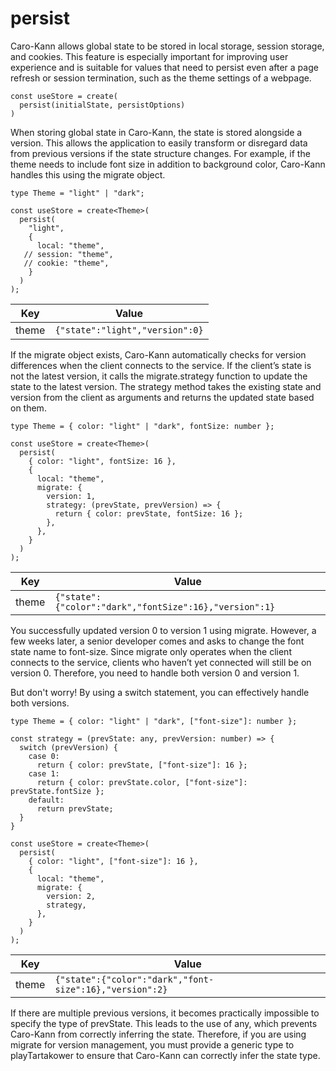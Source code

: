 # persist

Caro-Kann allows global state to be stored in local storage, session storage, and cookies. This feature is especially important for improving user experience and is suitable for values that need to persist even after a page refresh or session termination, such as the theme settings of a webpage.

```tsx
const useStore = create(
  persist(initialState, persistOptions)
)
```

When storing global state in Caro-Kann, the state is stored alongside a version. This allows the application to easily transform or disregard data from previous versions if the state structure changes. For example, if the theme needs to include font size in addition to background color, Caro-Kann handles this using the migrate object.

```tsx
type Theme = "light" | "dark";
 
const useStore = create<Theme>(
  persist(
    "light",
    {
      local: "theme",
   // session: "theme",
   // cookie: "theme",
    }
  )
);
```

| Key   | Value                          |
|-------|--------------------------------|
| theme | `{"state":"light","version":0}`  |

If the migrate object exists, Caro-Kann automatically checks for version differences when the client connects to the service. If the client’s state is not the latest version, it calls the migrate.strategy function to update the state to the latest version. The strategy method takes the existing state and version from the client as arguments and returns the updated state based on them.

```tsx
type Theme = { color: "light" | "dark", fontSize: number };
 
const useStore = create<Theme>(
  persist(
    { color: "light", fontSize: 16 },
    {
      local: "theme",
      migrate: {
        version: 1,
        strategy: (prevState, prevVersion) => {
          return { color: prevState, fontSize: 16 };
        },
      },
    }
  )
);
```
| Key   | Value                                                |
|-------|------------------------------------------------------|
| theme | `{"state":{"color":"dark","fontSize":16},"version":1}` |

You successfully updated version 0 to version 1 using migrate. However, a few weeks later, a senior developer comes and asks to change the font state name to font-size. Since migrate only operates when the client connects to the service, clients who haven’t yet connected will still be on version 0. Therefore, you need to handle both version 0 and version 1.

But don't worry! By using a switch statement, you can effectively handle both versions.

```tsx
type Theme = { color: "light" | "dark", ["font-size"]: number };
 
const strategy = (prevState: any, prevVersion: number) => {
  switch (prevVersion) {
    case 0:
      return { color: prevState, ["font-size"]: 16 };
    case 1:
      return { color: prevState.color, ["font-size"]: prevState.fontSize };
    default:
      return prevState;
  }
}

const useStore = create<Theme>(
  persist(
    { color: "light", ["font-size"]: 16 },
    {
      local: "theme",
      migrate: {
        version: 2,
        strategy,
      },
    }
  )
);
```
| Key   | Value                                                 |
|-------|-------------------------------------------------------|
| theme | `{"state":{"color":"dark","font-size":16},"version":2}` |


If there are multiple previous versions, it becomes practically impossible to specify the type of prevState. This leads to the use of any, which prevents Caro-Kann from correctly inferring the state. Therefore, if you are using migrate for version management, you must provide a generic type to playTartakower to ensure that Caro-Kann can correctly infer the state type.
